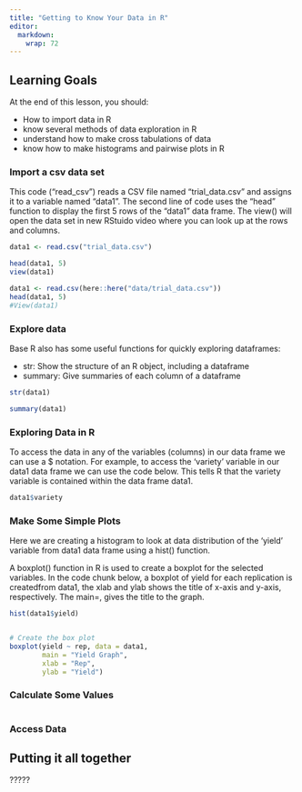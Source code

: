 ```yaml
---
title: "Getting to Know Your Data in R"
editor: 
  markdown: 
    wrap: 72
---
```



::: {.callout-caution collapse="false"}
## Learning Goals

At the end of this lesson, you should:

-   How to import data in R
-   know several methods of data exploration in R
-   understand how to make cross tabulations of data
-   know how to make histograms and pairwise plots in R
:::

### Import a csv data set

This code ("read_csv") reads a CSV file named "trial_data.csv" and assigns it to a variable named "data1".
The second line of code uses the "head" function to display the first 5 rows of the "data1" data frame. 
The view() will open the data set in new RStuido video where you can look up at the rows and columns. 
```r
data1 <- read.csv("trial_data.csv")

head(data1, 5)
view(data1)
```

```r
data1 <- read.csv(here::here("data/trial_data.csv"))
head(data1, 5)
#View(data1)
```
### Explore data

Base R also has some useful functions for quickly exploring dataframes:

-   str: Show the structure of an R object, including a dataframe
-   summary: Give summaries of each column of a dataframe

```r
str(data1)

summary(data1)
```


### Exploring Data in R 

To access the data in any of the variables (columns) in our data frame we can use a $ notation. For example, to access the 'variety' variable in our data1 data frame we can use the code below. This tells R that the variety variable is contained within the data frame data1.

```r
data1$variety

```


### Make Some Simple Plots

Here we are creating a histogram to look at data distribution of the 'yield' variable from data1 data frame using a hist() function.

A boxplot() function in R is used to create a boxplot for the selected variables. In the code chunk below, a boxplot of yield for each replication is createdfrom data1, the xlab and ylab shows the title of x-axis and y-axis, respectively. The main=, gives the title to the graph.

```r
hist(data1$yield)


# Create the box plot
boxplot(yield ~ rep, data = data1,
        main = "Yield Graph",
        xlab = "Rep",
        ylab = "Yield")


```


### Calculate Some Values
```r


```


### Access Data

::: callout-tip
## Putting it all together

?????
:::
